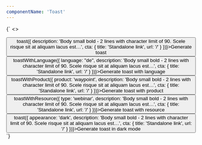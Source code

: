 ```yaml
---
componentName: 'Toast'
---
```


<LiveComponent>{`
  <>
  <div style={{ display: 'grid', gridTemplateColumns: 'repeat(3, 1fr)', gap: 32}}>
    <button onClick={() => toast({
      description: 'Body small bold - 2 lines with character limit of 90. Scele risque sit at aliquam lacus est…',
      cta: {
        title: 'Standalone link',
        url: '/'
      }
    })}>Generate toast</button>
    <button onClick={() => toastWithLanguage({
      language: "de",
      description: 'Body small bold - 2 lines with character limit of 90. Scele risque sit at aliquam lacus est…',
      cta: {
        title: 'Standalone link',
        url: '/'
      }
    })}>Generate toast with language</button>
    <button onClick={() => toastWithProduct({
      product: 'waypoint',
      description: 'Body small bold - 2 lines with character limit of 90. Scele risque sit at aliquam lacus est…',
      cta: {
        title: 'Standalone link',
        url: '/'
      }
    })}>Generate toast with product</button>
    <button onClick={() => toastWithResource({
      type: 'webinar',
      description: 'Body small bold - 2 lines with character limit of 90. Scele risque sit at aliquam lacus est…',
      cta: {
        title: 'Standalone link',
        url: '/'
      }
    })}>Generate toast with resource</button>
    <button onClick={() => toast({
      appearance: 'dark',
      description: 'Body small bold - 2 lines with character limit of 90. Scele risque sit at aliquam lacus est…',
      cta: {
        title: 'Standalone link',
        url: '/'
      }
    })}>Generate toast in dark mode</button>
  </div>
  <Toaster />
  </>
`}</LiveComponent>

<PropsTable props={componentProps} />
